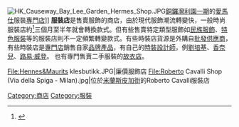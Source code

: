 [[File:HK_Causeway_Bay_Lee_Garden_Hermes_Shop.JPG|thumb]][[銅鑼灣|銅鑼灣]][[利園一期|利園一期]]的[[愛馬仕|愛馬仕]]服裝[[專門店|專門店]]]]
'''服裝店'''是售賣服飾的商店，由於現代服飾潮流轉變快，一般時尚服裝店約<ref name="DANANGSALE">{{cite web|url=https://danangsale.vn/|title=Cửa hàng thời trang|publisher=[[DANANGSALE|DANANGSALE]]|language=vi|trans-title=时装店}}</ref>三個月至半年就會轉換款式。但有些售賣特定類型服飾如[[民族服飾|民族服飾]]、[[特色服裝|特色服裝]]等的服裝店則不一定頻繁轉變款式。有些時裝店貨源是外購自[[批發|批發]][[供應商|供應商]]，有些時裝店是[[專門店|專門店]]銷售自家[[品牌|品牌]][[產品|產品]]，有自己的[[時裝設計師|時裝設計師]]，例[[劉培基|劉培基]]、[[香奈兒|香奈兒]]、[[路易·威登|路易·威登]]。
也有專門售賣二手服裝的[[故衣店|故衣店]]。
<gallery>
File:Hennes&Maurits klesbutikk.JPG|廉價服飾店
File:Roberto Cavalli Shop (Via della Spiga - Milan).jpg|位於[[米蘭|米蘭]][[斯皮加街|斯皮加街]]的Roberto Cavalli服裝店
</gallery>


[[Category:商店|Category:商店]]
[[Category:服裝|Category:服裝]]